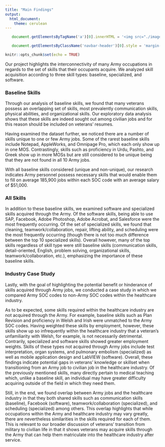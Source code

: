 ```yaml
---
title: "Main Findings"
output: 
  html_document:
    theme: cerulean
---
```

```js

   document.getElementsByTagName('a')[0].innerHTML = '<img src="./images/DSPG_white-01.png" width="120px" />'

   document.getElementsByClassName('navbar-header')[0].style = 'margin-top:-10px;'

```

```r
knitr::opts_chunk$set(echo = TRUE)
```
Our project highlights the interconnectivity of many Army occupations in regards to the set of skills that their occupants acquire. We analyzed skill acquisition according to three skill types: baseline, specialized, and software.

### Baseline Skills
Through our analysis of baseline skills, we found that many veterans possess an overlapping set of skills, most prevalently communication skills, physical abilities, and organizational skills. Our exploratory data analysis shows that these skills are indeed sought out among civilian jobs and for this reason should be included on veterans' resumes.

Having examined the dataset further, we noticed there are a number of skills unique to one or few Army jobs. Some of the rarest baseline skills include Notepad, AppleWorks, and Omnipage Pro, which each only show up in one MOS. Contrastingly, skills such as proficiency in Urdu, Pashto, and Greek show up in more MOSs but are still considered to be unique being that they are not found in all 10 Army jobs.

With all baseline skills considered (unique and non-unique), our research indicates Army personnel possess necessary skills that would enable them to fill on average 185,900 jobs within each SOC code with an average salary of $51,000.

### All Skills
In addition to these baseline skills, we examined software and specialized skills acquired through the Army. Of the software skills, being able to use SAP, Facebook, Adobe Photoshop, Adobe Acrobat, and Salesforce were the most frequently occurring. Of the set of specialized skills, we found that cleaning, teamwork/collaboration, repair, lifting ability, and scheduling were the most frequently occurring (though there is not too much difference between the top 10 specialized skills). Overall however, many of the top skills regardless of skill type were still baseline skills (communication skills, detail-oriented, English, problem solving, organizational skills, teamwork/collaboration, etc.), emphasizing the importance of these baseline skills.

### Industry Case Study
Lastly, with the goal of highlighting the potential benefit or hinderance of skills acquired through Army jobs, we conducted a case study in which we compared Army SOC codes to non-Army SOC codes within the healthcare industry. 

As to be expected, some skills required within the healthcare industry are not acquired through the Army. For example, baseline skills such as Plan Revision and proficiency in Welsh and Irish were unmatched to the Army SOC codes. Having weighted these skills by employment, however, these skills show up so infrequently within the healthcare industry that a veteran's unfamiliarity with Welsh, for example, is not necessarily detrimental. Contrarily, specialized and software skills showed greater employment weights. Skills of these types not acquired through Army jobs include test interpretation, organ systems, and pulmonary embolism (specialized) as well as mobile application design and LabVIEW (software). Overall, these findings indicate potential gaps in veterans' knowledge or skillset when transitioning from an Army job to civilian job in the healthcare industry. Of the previously mentioned skills, many directly pertain to medical teaching which, unlike a baseline skill, an individual may have greater difficulty acquiring outside of the field in which they need them.

Still, in the end, we found overlap between Army jobs and the healthcare industry in that they both shared skills such as communication skills (baseline), Facebook (software), teamwork/collaboration (specialized), and scheduling (specialized) among others. This overlap highlights that while occupations within the Army and healthcare industry may vary greatly, there are nevertheless similarities in the skills required for each of them. This is relevant to our broader discussion of veterans' transition from military to civilian life in that it shows veterans may acquire skills through the Army that can help them matriculate into the healthcare industry after service.

